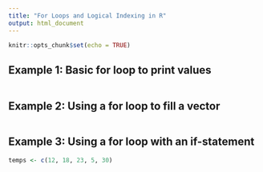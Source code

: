 ```yaml
---
title: "For Loops and Logical Indexing in R"
output: html_document
---
```


```r
knitr::opts_chunk$set(echo = TRUE)
```

## Example 1: Basic for loop to print values

```r

```

## Example 2: Using a for loop to fill a vector

```r

```

## Example 3: Using a for loop with an if-statement

```r
temps <- c(12, 18, 23, 5, 30)


```

